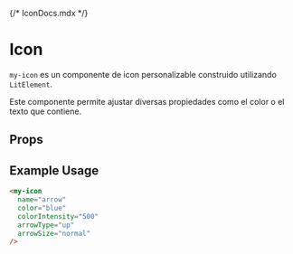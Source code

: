 {/* IconDocs.mdx */}


<Meta of={IconStories} />

# Icon

`my-icon` es un componente de icon personalizable construido utilizando `LitElement`.

<Primary />

Este componente permite ajustar diversas propiedades como el color o el texto que contiene.

## Props

<Controls />

## Example Usage

```html
<my-icon
  name="arrow"
  color="blue"
  colorIntensity="500"
  arrowType="up"
  arrowSize="normal"
/>
```
